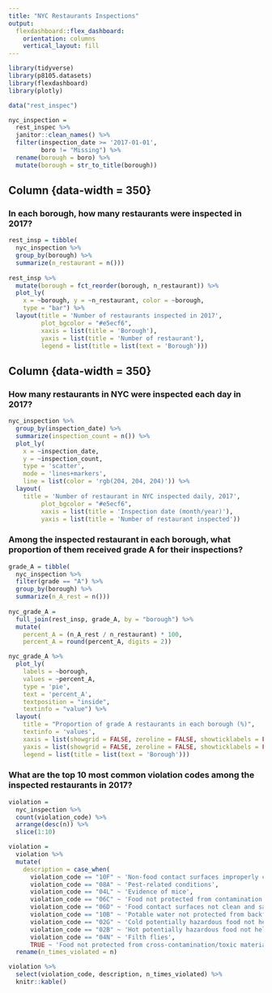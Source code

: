 ```yaml
---
title: "NYC Restaurants Inspections"
output: 
  flexdashboard::flex_dashboard:
    orientation: columns
    vertical_layout: fill
---
```


```r
library(tidyverse)
library(p8105.datasets)
library(flexdashboard)
library(plotly)

data("rest_inspec")
```

```r
nyc_inspection = 
  rest_inspec %>% 
  janitor::clean_names() %>% 
  filter(inspection_date >= '2017-01-01',
         boro != "Missing") %>% 
  rename(borough = boro) %>% 
  mutate(borough = str_to_title(borough))
```

Column {data-width = 350}
-----------------------------------------------------------------------

### In each borough, how many restaurants were inspected in 2017?

```r
rest_insp = tibble(
  nyc_inspection %>%
  group_by(borough) %>% 
  summarize(n_restaurant = n())) 
 
rest_insp %>% 
  mutate(borough = fct_reorder(borough, n_restaurant)) %>% 
  plot_ly(
    x = ~borough, y = ~n_restaurant, color = ~borough,
    type = "bar") %>% 
  layout(title = 'Number of restaurants inspected in 2017', 
         plot_bgcolor = "#e5ecf6", 
         xaxis = list(title = 'Borough'), 
         yaxis = list(title = 'Number of restaurant'), 
         legend = list(title = list(text = 'Borough')))
```


Column {data-width = 350}
-----------------------------------------------------------------------

### How many restaurants in NYC were inspected each day in 2017?

```r
nyc_inspection %>% 
  group_by(inspection_date) %>% 
  summarize(inspection_count = n()) %>% 
  plot_ly(
    x = ~inspection_date, 
    y = ~inspection_count,
    type = 'scatter', 
    mode = 'lines+markers',
    line = list(color = 'rgb(204, 204, 204)')) %>% 
  layout(
    title = 'Number of restaurant in NYC inspected daily, 2017', 
         plot_bgcolor = "#e5ecf6", 
         xaxis = list(title = 'Inspection date (month/year)'), 
         yaxis = list(title = 'Number of restaurant inspected'))
```


### Among the inspected restaurant in each borough, what proportion of them received grade A for their inspections?

```r
grade_A = tibble(
  nyc_inspection %>%
  filter(grade == "A") %>% 
  group_by(borough) %>% 
  summarize(n_A_rest = n()))
  
nyc_grade_A = 
  full_join(rest_insp, grade_A, by = "borough") %>% 
  mutate(
    percent_A = (n_A_rest / n_restaurant) * 100,
    percent_A = round(percent_A, digits = 2))

nyc_grade_A %>% 
  plot_ly(
    labels = ~borough,
    values = ~percent_A,
    type = 'pie',
    text = 'percent_A',
    textposition = "inside",
    textinfo = "value") %>%
  layout(
    title = "Proportion of grade A restaurants in each borough (%)",
    textinfo = 'values',
    xaxis = list(showgrid = FALSE, zeroline = FALSE, showticklabels = FALSE),
    yaxis = list(showgrid = FALSE, zeroline = FALSE, showticklabels = FALSE),
    legend = list(title = list(text = 'Borough')))
```


### What are the top 10 most common violation codes among the inspected restaurants in 2017?

```r
violation = 
  nyc_inspection %>%
  count(violation_code) %>% 
  arrange(desc(n)) %>% 
  slice(1:10)

violation = 
  violation %>% 
  mutate(
    description = case_when(
      violation_code == "10F" ~ 'Non-food contact surfaces improperly constructed/maintained',
      violation_code == "08A" ~ 'Pest-related conditions',
      violation_code == "04L" ~ 'Evidence of mice',
      violation_code == "06C" ~ 'Food not protected from contamination',
      violation_code == "06D" ~ 'Food contact surfaces not clean and sanitized',
      violation_code == "10B" ~ 'Potable water not protected from backflow / Improper disposal of sewage or liquid waste',
      violation_code == "02G" ~ 'Cold potentially hazardous food not held at 41F or below',
      violation_code == "02B" ~ 'Hot potentially hazardous food not held at 140F or above',
      violation_code == "04N" ~ 'Filth flies',
      TRUE ~ 'Food not protected from cross-contamination/toxic material')) %>% 
  rename(n_times_violated = n)

violation %>% 
  select(violation_code, description, n_times_violated) %>% 
  knitr::kable()
```

